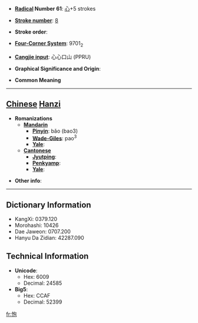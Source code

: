 * '''[[Wiktionary:Chinese radical index| Radical]] Number 61''': [[Wiktionary:Chinese radical index 心|心]]+5 strokes

* '''[[Wiktionary:Chinese total strokes index|Stroke number]]''': [[Wiktionary:Chinese total strokes index 8|8]]

* '''Stroke order''': 

* '''[[Wiktionary:Chinese four corner index|Four-Corner System]]''': 9701<sub>2</sub>

* '''[[Wiktionary:Chinese Cangjie index|Cangjie input]]''': 心心口山 (PPRU)

* '''Graphical Significance and Origin''': 

* '''Common Meaning'''

----

== [[Chinese]] [[Hanzi]] ==

* '''Romanizations'''
** '''[[Mandarin]]'''
*** '''[[Pinyin]]''': bǎo (bao3)
*** '''[[Wade-Giles]]''': pao<sup>3</sup>
*** '''[[Yale]]''': 
** '''[[Cantonese]]'''
*** '''[[Jyutping]]''':
*** '''[[Penkyamp]]''': 
*** '''[[Yale]]''': 

* '''Other info''': 

----

== Dictionary Information ==

* KangXi: 0379.120
* Morohashi: 10426
* Dae Jaweon: 0707.200
* Hanyu Da Zidian: 42287.090

== Technical Information ==

* '''Unicode''':
** Hex: 6009
** Decimal: 24585
* '''Big5''':
** Hex: CCAF
** Decimal: 52399

[[fr:怉]]
